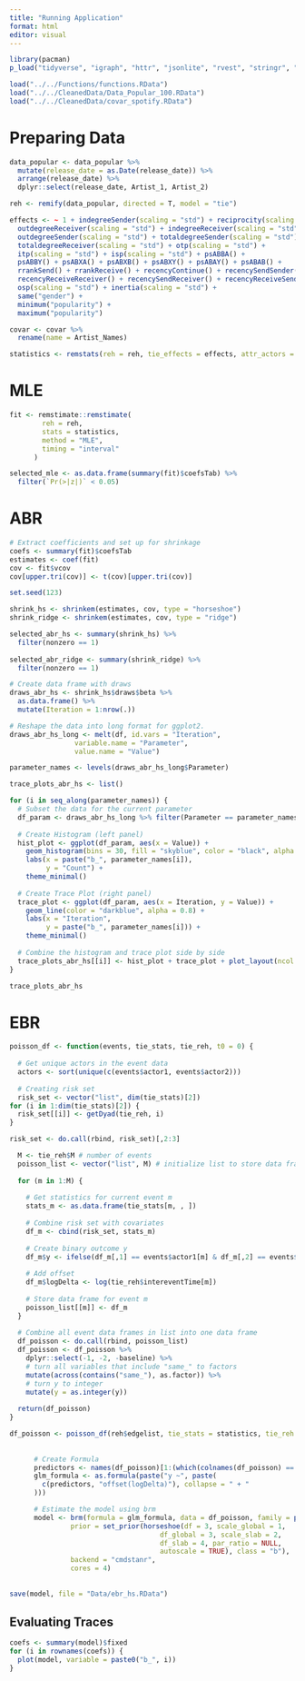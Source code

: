 ```yaml
---
title: "Running Application"
format: html
editor: visual
---
```


```r
library(pacman)
p_load("tidyverse", "igraph", "httr", "jsonlite", "rvest", "stringr", "stringdist", "remify", "remstats", "remstimate", "shrinkem", "brms")

load("../../Functions/functions.RData")
load("../../CleanedData/Data_Popular_100.RData")
load("../../CleanedData/covar_spotify.RData")
```

# Preparing Data

```r
data_popular <- data_popular %>% 
  mutate(release_date = as.Date(release_date)) %>%
  arrange(release_date) %>% 
  dplyr::select(release_date, Artist_1, Artist_2)

reh <- remify(data_popular, directed = T, model = "tie")

effects <- ~ 1 + indegreeSender(scaling = "std") + reciprocity(scaling = "std") +
  outdegreeReceiver(scaling = "std") + indegreeReceiver(scaling = "std") +
  outdegreeSender(scaling = "std") + totaldegreeSender(scaling = "std") +
  totaldegreeReceiver(scaling = "std") + otp(scaling = "std") +
  itp(scaling = "std") + isp(scaling = "std") + psABBA() +
  psABBY() + psABXA() + psABXB() + psABXY() + psABAY() + psABAB() +
  rrankSend() + rrankReceive() + recencyContinue() + recencySendSender() +
  recencyReceiveReceiver() + recencySendReceiver() + recencyReceiveSender() +
  osp(scaling = "std") + inertia(scaling = "std") +
  same("gender") +
  minimum("popularity") +
  maximum("popularity")

covar <- covar %>% 
  rename(name = Artist_Names)

statistics <- remstats(reh = reh, tie_effects = effects, attr_actors = covar)
```

# MLE

```r
fit <- remstimate::remstimate(
        reh = reh,
        stats = statistics,
        method = "MLE",
        timing = "interval"
      )

selected_mle <- as.data.frame(summary(fit)$coefsTab) %>%
  filter(`Pr(>|z|)` < 0.05)
```

# ABR

```r
# Extract coefficients and set up for shrinkage
coefs <- summary(fit)$coefsTab
estimates <- coef(fit)
cov <- fit$vcov
cov[upper.tri(cov)] <- t(cov)[upper.tri(cov)]

set.seed(123)

shrink_hs <- shrinkem(estimates, cov, type = "horseshoe")
shrink_ridge <- shrinkem(estimates, cov, type = "ridge")

selected_abr_hs <- summary(shrink_hs) %>% 
  filter(nonzero == 1)
  
selected_abr_ridge <- summary(shrink_ridge) %>% 
  filter(nonzero == 1)
```

```r
# Create data frame with draws
draws_abr_hs <- shrink_hs$draws$beta %>% 
  as.data.frame() %>%
  mutate(Iteration = 1:nrow(.))

# Reshape the data into long format for ggplot2.
draws_abr_hs_long <- melt(df, id.vars = "Iteration", 
                variable.name = "Parameter", 
                value.name = "Value")

parameter_names <- levels(draws_abr_hs_long$Parameter)

trace_plots_abr_hs <- list()

for (i in seq_along(parameter_names)) {
  # Subset the data for the current parameter
  df_param <- draws_abr_hs_long %>% filter(Parameter == parameter_names[i])
  
  # Create Histogram (left panel)
  hist_plot <- ggplot(df_param, aes(x = Value)) +
    geom_histogram(bins = 30, fill = "skyblue", color = "black", alpha = 0.7) +
    labs(x = paste("b_", parameter_names[i]),
         y = "Count") +
    theme_minimal()
  
  # Create Trace Plot (right panel)
  trace_plot <- ggplot(df_param, aes(x = Iteration, y = Value)) +
    geom_line(color = "darkblue", alpha = 0.8) +
    labs(x = "Iteration",
         y = paste("b_", parameter_names[i])) +
    theme_minimal()
  
  # Combine the histogram and trace plot side by side
  trace_plots_abr_hs[[i]] <- hist_plot + trace_plot + plot_layout(ncol = 2)
}

trace_plots_abr_hs
```

# EBR

```r
poisson_df <- function(events, tie_stats, tie_reh, t0 = 0) {
  
  # Get unique actors in the event data
  actors <- sort(unique(c(events$actor1, events$actor2)))
  
  # Creating risk set
  risk_set <- vector("list", dim(tie_stats)[2])
for (i in 1:dim(tie_stats)[2]) {
  risk_set[[i]] <- getDyad(tie_reh, i)
}

risk_set <- do.call(rbind, risk_set)[,2:3]

  M <- tie_reh$M # number of events
  poisson_list <- vector("list", M) # initialize list to store data frames
  
  for (m in 1:M) {
    
    # Get statistics for current event m
    stats_m <- as.data.frame(tie_stats[m, , ])
    
    # Combine risk set with covariates
    df_m <- cbind(risk_set, stats_m)
    
    # Create binary outcome y
    df_m$y <- ifelse(df_m[,1] == events$actor1[m] & df_m[,2] == events$actor2[m], 1, 0)
    
    # Add offset
    df_m$logDelta <- log(tie_reh$intereventTime[m])
    
    # Store data frame for event m
    poisson_list[[m]] <- df_m
  }
  
  # Combine all event data frames in list into one data frame
  df_poisson <- do.call(rbind, poisson_list)
  df_poisson <- df_poisson %>% 
    dplyr::select(-1, -2, -baseline) %>% 
    # turn all variables that include "same_" to factors
    mutate(across(contains("same_"), as.factor)) %>%
    # turn y to integer
    mutate(y = as.integer(y))
  
  return(df_poisson)
}
```

```r
df_poisson <- poisson_df(reh$edgelist, tie_stats = statistics, tie_reh = reh)
      
      
      # Create Formula
      predictors <- names(df_poisson)[1:(which(colnames(df_poisson) == "y") - 1)]
      glm_formula <- as.formula(paste("y ~", paste(
        c(predictors, "offset(logDelta)"), collapse = " + "
      )))

      # Estimate the model using brm
      model <- brm(formula = glm_formula, data = df_poisson, family = poisson(link = "log"), 
               prior = set_prior(horseshoe(df = 3, scale_global = 1,
                                     df_global = 3, scale_slab = 2,
                                     df_slab = 4, par_ratio = NULL,
                                     autoscale = TRUE), class = "b"),
               backend = "cmdstanr",
               cores = 4)
      
      
save(model, file = "Data/ebr_hs.RData")
```

## Evaluating Traces

```r
coefs <- summary(model)$fixed
for (i in rownames(coefs)) {
  plot(model, variable = paste0("b_", i))
}
```

